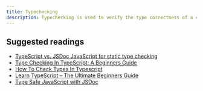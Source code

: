 ```yaml
---
title: Typechecking
description: Typechecking is used to verify the type correctness of a code base, ensuring that the types of variables and returned values conform to expected types, thus helping prevent runtime errors.
---
```


## Suggested readings

- [TypeScript vs. JSDoc JavaScript for static type checking](https://blog.logrocket.com/typescript-vs-jsdoc-javascript/)
- [Type Checking In TypeScript: A Beginners Guide](https://zerotomastery.io/blog/typescript-type-checking/)
- [How To Check Types In Typescript](https://www.danywalls.com/how-to-check-types-in-typescript)
- [Learn TypeScript – The Ultimate Beginners Guide](https://www.freecodecamp.org/news/learn-typescript-beginners-guide/)
- [Type Safe JavaScript with JSDoc](https://medium.com/@trukrs/type-safe-javascript-with-jsdoc-7a2a63209b76)
